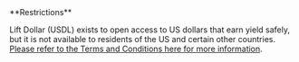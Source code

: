 <Warning>
  **Restrictions**

  Lift Dollar (USDL) exists to open access to US dollars that earn yield safely, but it is not available to residents of the US and certain other countries.
  [Please refer to the Terms and Conditions here for more information](https://liftdollar.com/terms-and-conditions/).
</Warning>